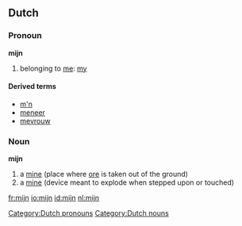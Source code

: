 ==Dutch==

===Pronoun===
'''mijn'''  {{context|dependent possessive}}

# belonging to [[me]]: [[my]]

====Derived terms====
* [[m'n]]
* [[meneer]]
* [[mevrouw]]

===Noun===
'''mijn''' {{f}}

# a [[mine]] (place where [[ore]] is taken out of the ground)
# a [[mine]] (device meant to explode when stepped upon or touched)

[[Category:Dutch pronouns]]
[[Category:Dutch nouns]]

[[fr:mijn]]
[[io:mijn]]
[[id:mijn]]
[[nl:mijn]]